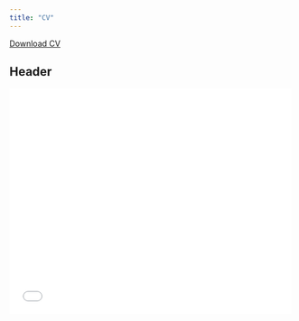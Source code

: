 ```yaml
---
title: "CV"
---
```


<a href="MaxwellGrossmanResume.pdf#" class="download" title="Download CV as PDF">Download CV</a>			

## Header

![](MaxwellGrossmanResume.pdf){width=99% height=400}